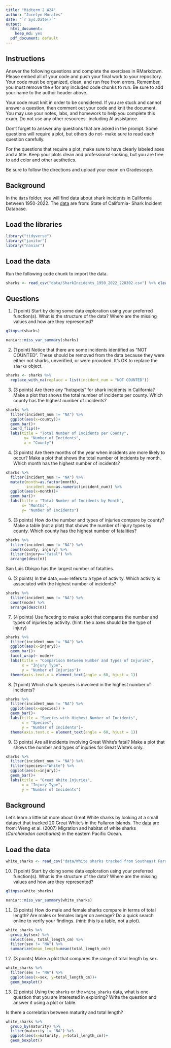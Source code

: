 ```yaml
---
title: "Midterm 2 W24"
author: "Jocelyn Morales"
date: "`r Sys.Date()`"
output:
  html_document: 
    keep_md: yes
  pdf_document: default
---
```


## Instructions
Answer the following questions and complete the exercises in RMarkdown. Please embed all of your code and push your final work to your repository. Your code must be organized, clean, and run free from errors. Remember, you must remove the `#` for any included code chunks to run. Be sure to add your name to the author header above. 

Your code must knit in order to be considered. If you are stuck and cannot answer a question, then comment out your code and knit the document. You may use your notes, labs, and homework to help you complete this exam. Do not use any other resources- including AI assistance.  

Don't forget to answer any questions that are asked in the prompt. Some questions will require a plot, but others do not- make sure to read each question carefully.  

For the questions that require a plot, make sure to have clearly labeled axes and a title. Keep your plots clean and professional-looking, but you are free to add color and other aesthetics.  

Be sure to follow the directions and upload your exam on Gradescope.    

## Background
In the `data` folder, you will find data about shark incidents in California between 1950-2022. The [data](https://catalog.data.gov/dataset/shark-incident-database-california-56167) are from: State of California- Shark Incident Database.   

## Load the libraries
```r
library("tidyverse")
library("janitor")
library("naniar")
```

## Load the data
Run the following code chunk to import the data.
```r
sharks <- read_csv("data/SharkIncidents_1950_2022_220302.csv") %>% clean_names()
```

## Questions
1. (1 point) Start by doing some data exploration using your preferred function(s). What is the structure of the data? Where are the missing values and how are they represented?  
```r
glimpse(sharks)
```

```r
naniar::miss_var_summary(sharks)
```

2. (1 point) Notice that there are some incidents identified as "NOT COUNTED". These should be removed from the data because they were either not sharks, unverified, or were provoked. It's OK to replace the `sharks` object.
```r
sharks <- sharks %>% 
  replace_with_na(replace = list(incident_num = "NOT COUNTED"))
```

3. (3 points) Are there any "hotspots" for shark incidents in California? Make a plot that shows the total number of incidents per county. Which county has the highest number of incidents?
```r
sharks %>% 
  filter(incident_num != "NA") %>% 
  ggplot(aes(x=county))+
  geom_bar()+
  coord_flip()+
  labs(title = "Total Number of Incidents per County",
        y= "Number of Incidents",
        x = "County")
```

4. (3 points) Are there months of the year when incidents are more likely to occur? Make a plot that shows the total number of incidents by month. Which month has the highest number of incidents?  

```r
sharks %>% 
  filter(incident_num != "NA") %>% 
  mutate(month=as.factor(month),
         incident_num=as.numeric(incident_num)) %>%
  ggplot(aes(x=month))+
  geom_bar()+
  labs(title = "Total Number of Incidents by Month",
       x= "Months",
       y= "Number of Incidents")
```

5. (3 points) How do the number and types of injuries compare by county? Make a table (not a plot) that shows the number of injury types by county. Which county has the highest number of fatalities?  
```r
sharks %>% 
  filter(incident_num != "NA") %>% 
  count(county, injury) %>% 
  filter(injury=="fatal") %>% 
  arrange(desc(n))
```
San Luis Obispo has the largest number of fatalties. 

6. (2 points) In the data, `mode` refers to a type of activity. Which activity is associated with the highest number of incidents?
```r
sharks %>% 
  filter(incident_num != "NA") %>% 
  count(mode) %>%
  arrange(desc(n))
```

7. (4 points) Use faceting to make a plot that compares the number and types of injuries by activity. (hint: the x axes should be the type of injury) 
```r
sharks %>% 
  filter(incident_num != "NA") %>% 
  ggplot(aes(x=injury))+
  geom_bar()+
  facet_wrap(~ mode)+
  labs(title = "Comparison Between Number and Types of Injuries",
       x = "Injury Type",
       y = "Number of Injuries")+
  theme(axis.text.x = element_text(angle = 60, hjust = 1))
```

8. (1 point) Which shark species is involved in the highest number of incidents?  
```r
sharks %>% 
  filter(incident_num != "NA") %>% 
  ggplot(aes(x=species)) +
  geom_bar()+
  labs(title = "Species with Highest Number of Incidents",
       x = "Species",
       y = "Number of Incidents")+
  theme(axis.text.x = element_text(angle = 60, hjust = 1))
```

9. (3 points) Are all incidents involving Great White's fatal? Make a plot that shows the number and types of injuries for Great White's only.  

```r
sharks %>%
  filter(incident_num != "NA") %>% 
  filter(species=="White") %>% 
  ggplot(aes(x=injury))+
  geom_bar()+
  labs(title = "Great White Injuries",
       x = "Injury Type",
       y = "Number of Incidents")
```

## Background
Let's learn a little bit more about Great White sharks by looking at a small dataset that tracked 20 Great White's in the Fallaron Islands. The [data](https://link.springer.com/article/10.1007/s00227-007-0739-4) are from: Weng et al. (2007) Migration and habitat of white sharks (_Carcharodon carcharias_) in the eastern Pacific Ocean.

## Load the data
```r
white_sharks <- read_csv("data/White sharks tracked from Southeast Farallon Island, CA, USA, 1999 2004.csv", na = c("?", "n/a")) %>% clean_names()
```

10. (1 point) Start by doing some data exploration using your preferred function(s). What is the structure of the data? Where are the missing values and how are they represented?
```r
glimpse(white_sharks)
```

```r
naniar::miss_var_summary(white_sharks)
```

11. (3 points) How do male and female sharks compare in terms of total length? Are males or females larger on average? Do a quick search online to verify your findings. (hint: this is a table, not a plot).  
```r
white_sharks %>% 
  group_by(sex) %>% 
  select(sex, total_length_cm) %>% 
  filter(sex != "NA") %>% 
  summarize(mean_length=mean(total_length_cm))
```

12. (3 points) Make a plot that compares the range of total length by sex.
```r
white_sharks %>% 
  filter(sex != "NA") %>% 
  ggplot(aes(x=sex, y=total_length_cm))+
  geom_boxplot()
```

13. (2 points) Using the `sharks` or the `white_sharks` data, what is one question that you are interested in exploring? Write the question and answer it using a plot or table.  

Is there a correlation between maturity and total length? 
```r
white_sharks %>% 
  group_by(maturity) %>%
  filter(maturity != "NA") %>% 
  ggplot(aes(x=maturity, y=total_length_cm))+
  geom_boxplot()
```

